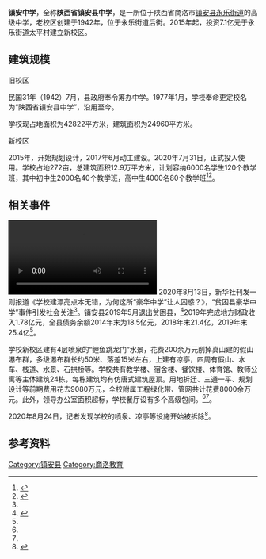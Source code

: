 '''镇安中学'''，全称'''陕西省镇安县中学'''，是一所位于陕西省商洛市[[镇安县|镇安县]][[永乐街道|永乐街道]]的高级中学，老校区创建于1942年，位于永乐街道后街。2015年起，投资7.1亿元于永乐街道太平村建立新校区。

==建筑规模==
;旧校区
民国31年（1942）7月，县政府奉令筹办中学。1977年1月，学校奉命更定校名为“陕西省镇安县中学”，沿用至今。

学校现占地面积为42822平方米，建筑面积为24960平方米。
;新校区
2015年，开始规划设计，2017年6月动工建设。2020年7月31日，正式投入使用。学校占地272亩，总建筑面积12.9万平方米，计划容纳6000名学生120个教学班，其中初中生2000名40个教学班，高中生4000名80个教学班<ref name=新华网>{{cite news |title=学校建漂亮点本无错，为何这所“豪华中学”让人困惑？ |url=http://www.xinhuanet.com/local/2020-08/13/c_1126364906.htm |accessdate=2020-08-31 |work=新华网 |date=2020-08-13 |archiveurl=https://web.archive.org/web/20200814062741/http://www.xinhuanet.com/local/2020-08/13/c_1126364906.htm |archivedate=2020-08-14}}</ref><ref name=红星>{{cite news |title=起底陕西7.1亿“豪华中学”：18.5亿债务下启动的县重大工程 |url=http://news.ifeng.com/c/7zJVnYNjUbA |accessdate=2020-08-31 |work=红星新闻 |date=2020-08-28|archiveurl=https://web.archive.org/web/20200831154529/http://news.ifeng.com/c/7zJVnYNjUbA |archivedate=2020-08-31}}</ref>。

==相关事件==
[[File:2020年8月15日_航拍陕西贫困县7亿建造的“豪华中学”镇安中学.webm|2020年8月15日 航拍陕西贫困县7亿建造的“豪华中学”镇安中学]]
2020年8月13日，新华社刊发一则报道《学校建漂亮点本无错，为何这所“豪华中学”让人困惑？》，“贫困县豪华中学”事件引发社会关注<ref name=新华网/>。镇安县2019年5月退出贫困县，<ref>{{cite web |title=关于周至县等23个县脱贫退出的公告 |url=http://www.shaanxi.gov.cn/sxxw/sxyw/139021.htm |website=陕西省人民政府 |accessdate=2020-08-31 |archiveurl=https://web.archive.org/web/20200821191011/http://www.shaanxi.gov.cn/sxxw/sxyw/139021.htm |archivedate=2020-08-21}}</ref>2019年完成地方财政收入1.78亿元，全县债务余额2014年末为18.5亿元，2018年末21.4亿，2019年末25.4亿<ref name=红星/>。

学校新校区建有4层喷泉的“鲤鱼跳龙门”水景，花费200余万元削掉真山建的假山瀑布群，多级瀑布群长约50米、落差15米左右，上建有凉亭，四周有假山、水车、栈道、水景、石拱桥等。学校共有教学楼、宿舍楼、餐饮楼、体育馆、教师公寓等主体建筑24栋，每栋建筑均有仿唐式建筑屋顶。用地拆迁、三通一平、规划设计等前期费用花去9080万元，全校附属工程绿化带、管网共计花费8000余万元。此外，领导办公室面积超标，学校餐厅设有多个高级包间。<ref name=新华网/><ref name=红星/>。

2020年8月24日，记者发现学校的喷泉、凉亭等设施开始被拆除<ref>{{cite news |title=中纪委介入调查贫困县豪华中学，喷泉凉亭被火速拆除，村民感到可惜 |url=https://baijiahao.baidu.com/s?id=1675911412911626463&wfr=spider&for=pc |accessdate=2020-08-31 |work=北晚新视觉网 |date=2020-08-24 |archiveurl=https://web.archive.org/web/20200831161156/https://baijiahao.baidu.com/s?id=1675911412911626463&wfr=spider&for=pc |archivedate=2020-08-31}}</ref>。

==参考资料==
{{reflist}}

[[Category:镇安县|Category:镇安县]]
[[Category:商洛教育|Category:商洛教育]]